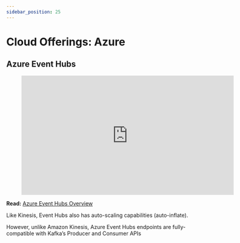 ```yaml
---
sidebar_position: 25
---
```



# Cloud Offerings: Azure

## Azure Event Hubs

<div style={{textAlign: 'center'}}>

<figure class="video-container">
        <iframe width="560" height="315" src="https://www.youtube.com/embed/Dc3P27BsK3E" title="YouTube video player" frameborder="0" allow="accelerometer; autoplay; clipboard-write; encrypted-media; gyroscope; picture-in-picture" allowfullscreen></iframe>
</figure>
</div>

**Read:** [Azure Event Hubs Overview](https://docs.microsoft.com/en-us/azure/event-hubs/event-hubs-for-kafka-ecosystem-overview)

Like Kinesis, Event Hubs also has auto-scaling capabilities (auto-inflate).

However, unlike Amazon Kinesis, Azure Event Hubs endpoints are fully-compatible with Kafka’s Producer and Consumer APIs
